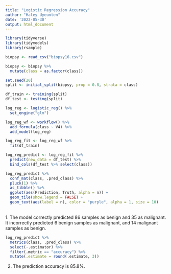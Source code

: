 ```yaml
---
title: "Logistic Regression Accuracy"
author: "Haley Uyeunten"
date: '2022-05-30'
output: html_document
---
```


```r
library(tidyverse)
library(tidymodels)
library(rsample)
```

```r
biopsy <- read_csv("biopsy16.csv")

biopsy <- biopsy %>%
  mutate(class = as.factor(class))
```

```r
set.seed(20)
split <- initial_split(biopsy, prop = 0.8, strata = class)

df_train <- training(split)
df_test <- testing(split)
```


```r
log_reg <- logistic_reg() %>%
  set_engine("glm")

log_reg_wf <- workflow() %>%
  add_formula(class ~ V4) %>%
  add_model(log_reg)

log_reg_fit <- log_reg_wf %>%
  fit(df_train)

log_reg_predict <- log_reg_fit %>%
  predict(new_data = df_test) %>%
  bind_cols(df_test %>% select(class))
```


```r
log_reg_predict %>%
  conf_mat(class, .pred_class) %>%
  pluck(1) %>%
  as_tibble() %>%
  ggplot(aes(Prediction, Truth, alpha = n)) +
  geom_tile(show.legend = FALSE) +
  geom_text(aes(label = n), color = "purple", alpha = 1, size = 10)
```
<br>
1. The model correctly predicted 86 samples as benign and 35 as malignant. It incorrectly predicted 6 benign samples as malignant, and 14 malignant samples as benign.

```r
log_reg_predict %>%
  metrics(class, .pred_class) %>%
  select(-.estimator) %>%
  filter(.metric == "accuracy") %>%
  mutate(.estimate = round(.estimate, 3))
```
2. The prediction accuracy is 85.8%.
